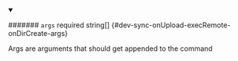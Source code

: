 
<details className="config-field" data-expandable="false" open>
<summary>

####### `args` <span class="config-field-required" data-required="false">required</span> <span class="config-field-type">string[]</span> <span class="config-field-default"></span> <span class="config-field-enum"></span> {#dev-sync-onUpload-execRemote-onDirCreate-args}

Args are arguments that should get appended to the command

</summary>



</details>
